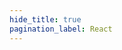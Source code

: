 ```yaml
---
hide_title: true
pagination_label: React
---
```



<FeatureIcon src={react} alt="React" title="React" />
<LinkList
  srcList={[
    {
      title: "DOM",
      link: "/docs/front-end/react/dom",
      src: react,
      alt: "DOM",
    },
    {
      title: "常见问题",
      link: "/docs/front-end/react/common",
      src: react,
      alt: "常见问题",
    },
    {
      title: "Experience",
      link: "/docs/front-end/react/experience",
      src: react,
      alt: "Experience",
    },
  ]}
/>
